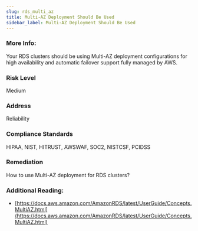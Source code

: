 ```yaml
---
slug: rds_multi_az
title: Multi-AZ Deployment Should Be Used
sidebar_label: Multi-AZ Deployment Should Be Used
---
```


### More Info:

Your RDS clusters should be using Multi-AZ deployment configurations for high availability and automatic failover support fully managed by AWS.

### Risk Level

Medium

### Address

Reliability

### Compliance Standards

HIPAA, NIST, HITRUST, AWSWAF, SOC2, NISTCSF, PCIDSS

### Remediation

How to use Multi-AZ deployment for RDS clusters?

### Additional Reading:

- [https://docs.aws.amazon.com/AmazonRDS/latest/UserGuide/Concepts.MultiAZ.html](https://docs.aws.amazon.com/AmazonRDS/latest/UserGuide/Concepts.MultiAZ.html) 

